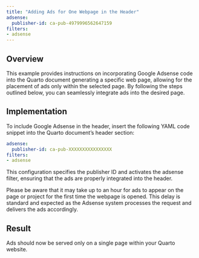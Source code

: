 ```yaml
---
title: "Adding Ads for One Webpage in the Header"
adsense:
  publisher-id: ca-pub-4979996562647159
filters:
- adsense
---
```


## Overview

This example provides instructions on incorporating Google Adsense code into the Quarto document generating a specific web page, allowing for the placement of ads only within the selected page. By following the steps outlined below, you can seamlessly integrate ads into the desired page.

## Implementation

To include Google Adsense in the header, insert the following YAML code snippet into the Quarto document's header section:

```yaml
adsense:
  publisher-id: ca-pub-XXXXXXXXXXXXXXXX
filters:
- adsense
```

This configuration specifies the publisher ID and activates the adsense filter, ensuring that the ads are properly integrated into the header.

:::{.callout-note}
Please be aware that it may take up to an hour for ads to appear on the page or project for the first time the webpage is opened. This delay is standard and expected as the Adsense system processes the request and delivers the ads accordingly.
:::

## Result

Ads should now be served only on a single page within your Quarto website.


